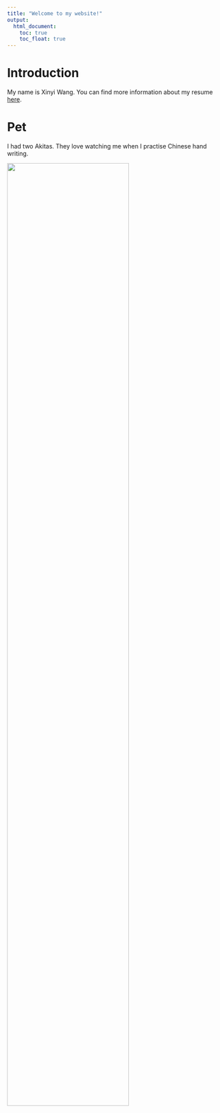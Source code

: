 ```yaml
---
title: "Welcome to my website!"
output: 
  html_document:
    toc: true
    toc_float: true
---
```

# Introduction

My name is Xinyi Wang. You can find more information about my resume [here](about.html).

# Pet

I had two Akitas. They love watching me when I practise Chinese hand writing.

<img src= "image/dog.jpeg" style="width:75%">
